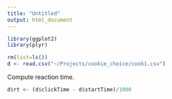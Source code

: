 ```yaml
---
title: "Untitled"
output: html_document
---
```


```r
library(ggplot2)
library(plyr)

rm(list=ls())
d <- read.csv("~/Projects/cookie_choice/cook1.csv")
```

Compute reaction time. 

```r
d$rt <- (d$clickTime - d$startTime)/1000
```